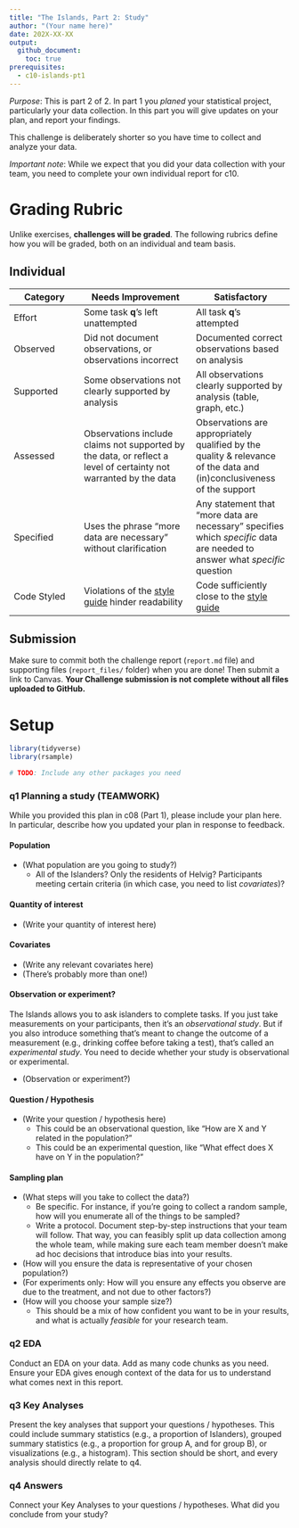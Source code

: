 ```yaml
---
title: "The Islands, Part 2: Study"
author: "(Your name here)"
date: 202X-XX-XX
output:
  github_document:
    toc: true
prerequisites:
  - c10-islands-pt1
---
```


*Purpose*: This is part 2 of 2. In part 1 you *planed* your statistical project, particularly your data collection. In this part you will give updates on your plan, and report your findings.

This challenge is deliberately shorter so you have time to collect and analyze your data.

*Important note*: While we expect that you did your data collection with your team, you need to complete your own individual report for c10.

<!-- include-rubric -->
# Grading Rubric
<!-- -------------------------------------------------- -->

Unlike exercises, **challenges will be graded**. The following rubrics define how you will be graded, both on an individual and team basis.

## Individual
<!-- ------------------------- -->

| Category | Needs Improvement | Satisfactory |
|----------|----------------|--------------|
| Effort | Some task __q__'s left unattempted | All task __q__'s attempted |
| Observed | Did not document observations, or observations incorrect | Documented correct observations based on analysis |
| Supported | Some observations not clearly supported by analysis | All observations clearly supported by analysis (table, graph, etc.) |
| Assessed | Observations include claims not supported by the data, or reflect a level of certainty not warranted by the data | Observations are appropriately qualified by the quality & relevance of the data and (in)conclusiveness of the support |
| Specified | Uses the phrase "more data are necessary" without clarification | Any statement that "more data are necessary" specifies which *specific* data are needed to answer what *specific* question |
| Code Styled | Violations of the [style guide](https://style.tidyverse.org/) hinder readability | Code sufficiently close to the [style guide](https://style.tidyverse.org/) |

## Submission
<!-- ------------------------- -->

Make sure to commit both the challenge report (`report.md` file) and supporting files (`report_files/` folder) when you are done! Then submit a link to Canvas. **Your Challenge submission is not complete without all files uploaded to GitHub.**


# Setup
<!-- ----------------------------------------------------------------------- -->

```r
library(tidyverse)
library(rsample)

# TODO: Include any other packages you need
```

### __q1__ Planning a study (TEAMWORK)

While you provided this plan in c08 (Part 1), please include your plan here. In particular, describe how you updated your plan in response to feedback.




#### Population

- (What population are you going to study?)
  - All of the Islanders? Only the residents of Helvig? Participants meeting certain criteria (in which case, you need to list *covariates*)?

#### Quantity of interest

- (Write your quantity of interest here)

#### Covariates

- (Write any relevant covariates here)
- (There's probably more than one!)

#### Observation or experiment?

The Islands allows you to ask islanders to complete tasks. If you just take measurements on your participants, then it's an *observational study*. But if you also introduce something that's meant to change the outcome of a measurement (e.g., drinking coffee before taking a test), that's called an *experimental study*. You need to decide whether your study is observational or experimental.

- (Observation or experiment?)

#### Question / Hypothesis

- (Write your question / hypothesis here)
  - This could be an observational question, like "How are X and Y related in the population?"
  - This could be an experimental question, like "What effect does X have on Y in the population?"

#### Sampling plan

- (What steps will you take to collect the data?)
  - Be specific. For instance, if you're going to collect a random sample, how will you enumerate all of the things to be sampled?
  - Write a protocol. Document step-by-step instructions that your team will follow. That way, you can feasibly split up data collection among the whole team, while making sure each team member doesn't make ad hoc decisions that introduce bias into your results.
- (How will you ensure the data is representative of your chosen population?)
- (For experiments only: How will you ensure any effects you observe are due to the treatment, and not due to other factors?)
- (How will you choose your sample size?)
  - This should be a mix of how confident you want to be in your results, and what is actually *feasible* for your research team.

### __q2__ EDA

Conduct an EDA on your data. Add as many code chunks as you need. Ensure your EDA gives enough context of the data for us to understand what comes next in this report.

### __q3__ Key Analyses

Present the key analyses that support your questions / hypotheses. This could include summary statistics (e.g., a proportion of Islanders), grouped summary statistics (e.g., a proportion for group A, and for group B), or visualizations (e.g., a histogram). This section should be short, and every analysis should directly relate to q4.

### __q4__ Answers

Connect your Key Analyses to your questions / hypotheses. What did you conclude from your study?
